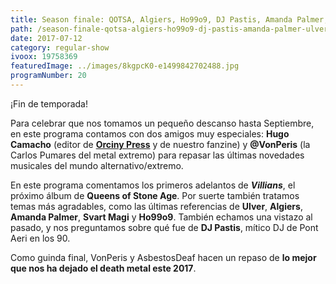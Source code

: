 ```yaml
---
title: Season finale: QOTSA, Algiers, Ho99o9, DJ Pastis, Amanda Palmer, Ulver
path: /season-finale-qotsa-algiers-ho99o9-dj-pastis-amanda-palmer-ulver
date: 2017-07-12
category: regular-show
ivoox: 19758369
featuredImage: ../images/8kgpcK0-e1499842702488.jpg
programNumber: 20
---
```


¡Fin de temporada!

Para celebrar que nos tomamos un pequeño descanso hasta Septiembre, en este programa contamos con dos amigos muy especiales: **Hugo Camacho** (editor de [**Orciny Press**](http://www.orcinypress.com/) y de nuestro fanzine) y **@VonPeris** (la Carlos Pumares del metal extremo) para repasar las últimas novedades musicales del mundo alternativo/extremo.

En este programa comentamos los primeros adelantos de **_Villians_**, el próximo álbum de **Queens of Stone Age**. Por suerte también tratamos temas más agradables, como las últimas referencias de **Ulver**, **Algiers**, **Amanda Palmer**, **Svart Magi** y **Ho99o9**. También echamos una vistazo al pasado, y nos preguntamos sobre qué fue de **DJ Pastis**, mítico DJ de Pont Aeri en los 90.

Como guinda final, VonPeris y AsbestosDeaf hacen un repaso de **lo mejor que nos ha dejado el death metal este 2017**.
